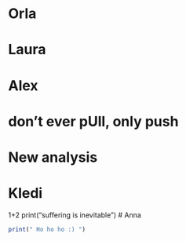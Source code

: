 # Orla

# 

# Laura

# 

# Alex
# don't ever pUll, only push
# New analysis
# Kledi
1+2
print("suffering is inevitable")
# Anna

```r
print(" Ho ho ho :) ")
```

# 
